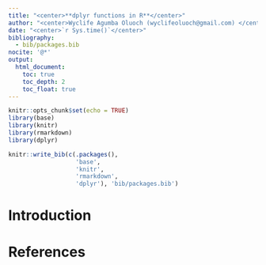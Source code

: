 ```yaml
---
title: "<center>**dplyr functions in R**</center>"
author: "<center>Wyclife Agumba Oluoch (wyclifeoluoch@gmail.com) </center>"
date: "<center>`r Sys.time()`</center>"
bibliography: 
  - bib/packages.bib
nocite: '@*'
output: 
  html_document:
    toc: true
    toc_depth: 2
    toc_float: true
---
```


```r
knitr::opts_chunk$set(echo = TRUE)
library(base)
library(knitr)
library(rmarkdown)
library(dplyr)

knitr::write_bib(c(.packages(),
                   'base',
                   'knitr',
                   'rmarkdown',
                   'dplyr'), 'bib/packages.bib')
```

# Introduction

# References
